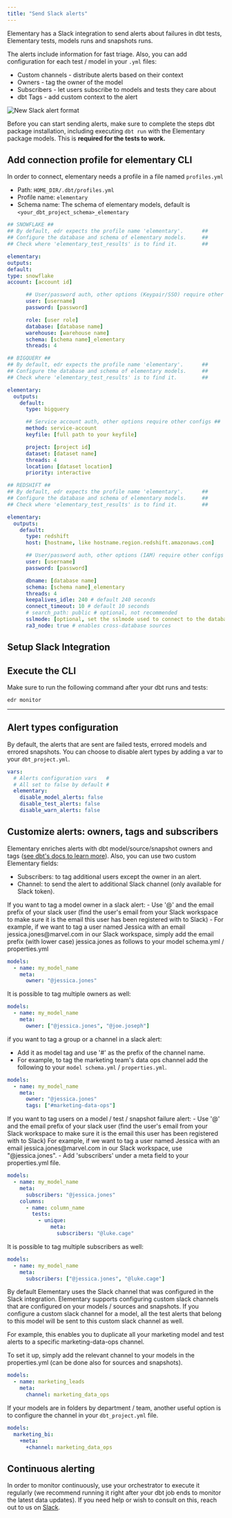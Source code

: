 ```yaml
---
title: "Send Slack alerts"
---
```



Elementary has a Slack integration to send alerts about failures in dbt tests, Elementary tests, models runs and snapshots runs.

The alerts include information for fast triage.
Also, you can add configuration for each test / model in your `.yml` files:

- Custom channels - distribute alerts based on their context
- Owners - tag the owner of the model
- Subscribers - let users subscribe to models and tests they care about
- dbt Tags - add custom context to the alert

<img
  src="https://res.cloudinary.com/mintlify/image/upload/v1659304885/elementary/slack-alert-format_rgcg1p.png"
  alt="New Slack alert format"
/>

Before you can start sending alerts, make sure to complete the steps dbt package installation, including executing `dbt run` with the Elementary package models.
This is **required for the tests to work.**

<Accordion title="dbt package installation">
<InstallDbtPackage />

</Accordion>

<InstallCLI />

## Add connection profile for elementary CLI

In order to connect, elementary needs a profile in a file named `profiles.yml`

- Path: `HOME_DIR/.dbt/profiles.yml`
- Profile name: `elementary`
- Schema name: The schema of elementary models, default is `<your_dbt_project_schema>_elementary`

<SnippetGroup>

```yml Snowflake
## SNOWFLAKE ##
## By default, edr expects the profile name 'elementary'.      ##
## Configure the database and schema of elementary models.     ##
## Check where 'elementary_test_results' is to find it.        ##

elementary:
outputs:
default:
type: snowflake
account: [account id]

      ## User/password auth, other options (Keypair/SSO) require other configs ##
      user: [username]
      password: [password]

      role: [user role]
      database: [database name]
      warehouse: [warehouse name]
      schema: [schema name]_elementary
      threads: 4

```

```yml BigQuery
## BIGQUERY ##
## By default, edr expects the profile name 'elementary'.      ##
## Configure the database and schema of elementary models.     ##
## Check where 'elementary_test_results' is to find it.        ##

elementary:
  outputs:
    default:
      type: bigquery

      ## Service account auth, other options require other configs ##
      method: service-account
      keyfile: [full path to your keyfile]

      project: [project id]
      dataset: [dataset name]
      threads: 4
      location: [dataset location]
      priority: interactive
```

```yml Redshift
## REDSHIFT ##
## By default, edr expects the profile name 'elementary'.      ##
## Configure the database and schema of elementary models.     ##
## Check where 'elementary_test_results' is to find it.        ##

elementary:
  outputs:
    default:
      type: redshift
      host: [hostname, like hostname.region.redshift.amazonaws.com]

      ## User/password auth, other options (IAM) require other configs ##
      user: [username]
      password: [password]

      dbname: [database name]
      schema: [schema name]_elementary
      threads: 4
      keepalives_idle: 240 # default 240 seconds
      connect_timeout: 10 # default 10 seconds
      # search_path: public # optional, not recommended
      sslmode: [optional, set the sslmode used to connect to the database (in case this parameter is set, will look for ca in ~/.postgresql/root.crt)]
      ra3_node: true # enables cross-database sources
```

</SnippetGroup>

## Setup Slack Integration

<SetupSlackIntegration />

## Execute the CLI

Make sure to run the following command after your dbt runs and tests:

```
edr monitor
```

---

## Alert types configuration

By default, the alerts that are sent are failed tests, errored models and errored snapshots.
You can choose to disable alert types by adding a var to your `dbt_project.yml`.

```yml dbt_project.yml
vars:
  # Alerts configuration vars   #
  # All set to false by default #
  elementary:
    disable_model_alerts: false
    disable_test_alerts: false
    disable_warn_alerts: false
```

## Customize alerts: owners, tags and subscribers

Elementary enriches alerts with dbt model/source/snapshot owners and tags ([see dbt's docs to learn more](https://docs.getdbt.com/reference/resource-configs/meta#designate-a-model-owner)).
Also, you can use two custom Elementary fields:

- Subscribers: to tag additional users except the owner in an alert.
- Channel: to send the alert to additional Slack channel (only available for Slack token).

<AccordionGroup>

<Accordion title="Owners">
If you want to tag a model owner in a slack alert:
- Use '@' and the email prefix of your slack user (find the user's email from your Slack workspace to make sure it is the email this user has been registered with to Slack)
- For example, if we want to tag a user named Jessica with an email jessica.jones@marvel.com in our Slack workspace, simply add the email prefix (with lower case) jessica.jones as follows to your model schema.yml / properties.yml

```yml properties.yml
models:
  - name: my_model_name
    meta:
      owner: "@jessica.jones"
```

It is possible to tag multiple owners as well:

```yml properties.yml
models:
  - name: my_model_name
    meta:
      owner: ["@jessica.jones", "@joe.joseph"]
```

</Accordion>

<Accordion title="Tags">
if you want to tag a group or a channel in a slack alert:

- Add it as model tag and use '#' as the prefix of the channel name.
- For example, to tag the marketing team's data ops channel add the following to your `model schema.yml` / `properties.yml`.

```yml properties.yml
models:
  - name: my_model_name
    meta:
      owner: "@jessica.jones"
      tags: ["#marketing-data-ops"]
```

</Accordion>

<Accordion title="Subscribers">
If you want to tag users on a model / test / snapshot failure alert:
- Use '@' and the email prefix of your slack user (find the user's email from your Slack workspace to make sure it is the email this user has been registered with to Slack) For example, if we want to tag a user named Jessica with an email jessica.jones@marvel.com in our Slack workspace, use "@jessica.jones".
- Add 'subscribers' under a meta field to your properties.yml file.

```yml properties.yml
models:
  - name: my_model_name
    meta:
      subscribers: "@jessica.jones"
    columns:
      - name: column_name
        tests:
          - unique:
              meta:
                subscribers: "@luke.cage"
```

It is possible to tag multiple subscribers as well:

```yml properties.yml
models:
  - name: my_model_name
    meta:
      subscribers: ["@jessica.jones", "@luke.cage"]
```

</Accordion>

<Accordion title="Custom Slack channel">
By default Elementary uses the Slack channel that was configured in the Slack integration.
Elementary supports configuring custom slack channels that are configured on your models / sources and snapshots.
If you configure a custom slack channel for a model, all the test alerts that belong to this model will be sent to this custom slack channel as well.

For example, this enables you to duplicate all your marketing model and test alerts to a specific marketing-data-ops channel.

To set it up, simply add the relevant channel to your models in the properties.yml (can be done also for sources and snapshots).

```yml properties.yml
models:
  - name: marketing_leads
    meta:
      channel: marketing_data_ops
```

If your models are in folders by department / team, another useful option is to configure the channel in your `dbt_project.yml` file.

```yml dbt_project.yml
models:
  marketing_bi:
    +meta:
      +channel: marketing_data_ops
```

</Accordion>

</AccordionGroup>

## Continuous alerting

In order to monitor continuously, use your orchestrator to execute it regularly (we recommend running it right after your dbt job ends to monitor the latest data updates).
If you need help or wish to consult on this, reach out to us on [Slack](https://join.slack.com/t/elementary-community/shared_invite/zt-uehfrq2f-zXeVTtXrjYRbdE_V6xq4Rg).
